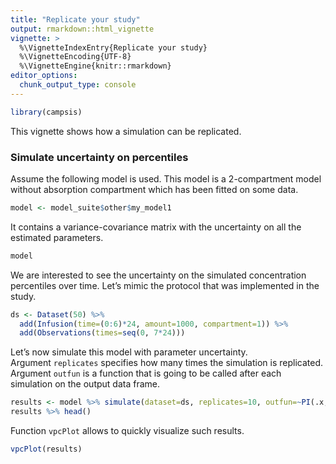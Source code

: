 ```yaml
---
title: "Replicate your study"
output: rmarkdown::html_vignette
vignette: >
  %\VignetteIndexEntry{Replicate your study}
  %\VignetteEncoding{UTF-8}
  %\VignetteEngine{knitr::rmarkdown}
editor_options: 
  chunk_output_type: console
---
```


```r
library(campsis)
```

This vignette shows how a simulation can be replicated.

### Simulate uncertainty on percentiles

Assume the following model is used. This model is a 2-compartment model without absorption compartment which has been fitted on some data.

```r
model <- model_suite$other$my_model1
```

It contains a variance-covariance matrix with the uncertainty on all the estimated parameters.

```r
model
```

We are interested to see the uncertainty on the simulated concentration percentiles over time.
Let's mimic the protocol that was implemented in the study.

```r
ds <- Dataset(50) %>%
  add(Infusion(time=(0:6)*24, amount=1000, compartment=1)) %>%
  add(Observations(times=seq(0, 7*24)))
```

Let's now simulate this model with parameter uncertainty.  
Argument `replicates` specifies how many times the simulation is replicated.  
Argument `outfun` is a function that is going to be called after each simulation on the output data frame.

```r
results <- model %>% simulate(dataset=ds, replicates=10, outfun=~PI(.x, output="Y"), seed=1)
results %>% head()
```

Function `vpcPlot` allows to quickly visualize such results.

```r
vpcPlot(results)
```

